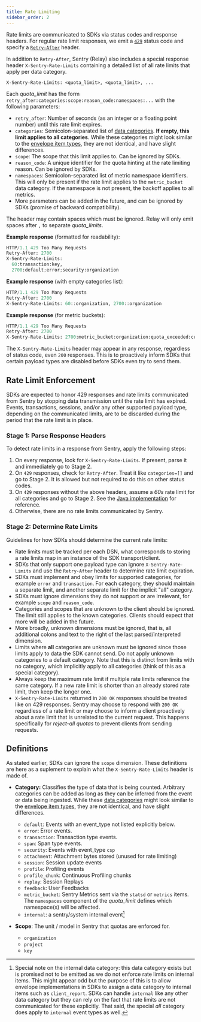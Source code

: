 ```yaml
---
title: Rate Limiting
sidebar_order: 2
---
```


Rate limits are communicated to SDKs via status codes and response headers. For regular rate limit responses, we emit a [`429`](https://developer.mozilla.org/en-US/docs/Web/HTTP/Status/429) status code and specify a [`Retry-After`](https://developer.mozilla.org/en-US/docs/Web/HTTP/Headers/Retry-After) header.

In addition to `Retry-After`, Sentry (Relay) also includes a special response header `X-Sentry-Rate-Limits` containing a detailed list of all rate limits that apply per data category.

```
X-Sentry-Rate-Limits: <quota_limit>, <quota_limit>, ...
```

Each *quota_limit* has the form `retry_after:categories:scope:reason_code:namespaces:...` with the following parameters:

- `retry_after`: Number of seconds (as an integer or a floating point number) until this rate limit expires.
- `categories`: Semicolon-separated list of [data categories](https://github.com/getsentry/relay/blob/master/relay-base-schema/src/data_category.rs#L91). **If empty, this limit applies to all categories**.
    While these categories might look similar to the [envelope item types](/sdk/data-model/envelope-items/), they are not identical, and have slight differences.
- `scope`: The scope that this limit applies to. Can be ignored by SDKs.
- `reason_code`: A unique identifier for the quota hinting at the rate limiting reason. Can be ignored by SDKs.
- `namespaces`: Semicolon-separated list of metric namespace identifiers. This will only be present if the rate limit applies to the `metric_bucket` data category. If the namespace is not present, the backoff applies to all metrics.
- More parameters can be added in the future, and can be ignored by SDKs (promise of backward compatibility).

The header may contain spaces which must be ignored. Relay will only emit spaces after `,` to separate *quota_limits*.

**Example response** (formatted for readability):

```python
HTTP/1.1 429 Too Many Requests
Retry-After: 2700
X-Sentry-Rate-Limits:
  60:transaction:key,
  2700:default;error;security:organization
```

**Example response** (with empty categories list):

```python
HTTP/1.1 429 Too Many Requests
Retry-After: 2700
X-Sentry-Rate-Limits: 60::organization, 2700::organization
```

**Example response** (for metric buckets):

```python
HTTP/1.1 429 Too Many Requests
Retry-After: 2700
X-Sentry-Rate-Limits: 2700:metric_bucket:organization:quota_exceeded:custom
```

The `X-Sentry-Rate-Limits` header may appear in any response, regardless of status code, even `200` responses. This is to proactively inform SDKs that certain payload types are disabled before SDKs even try to send them.

## Rate Limit Enforcement

SDKs are expected to honor 429 responses and rate limits communicated from Sentry by stopping data transmission until the rate limit has expired. Events, transactions, sessions, and/or any other supported payload type, depending on the communicated limits, are to be discarded during the period that the rate limit is in place.

### Stage 1: Parse Response Headers

To detect rate limits in a response from Sentry, apply the following steps:

1. On every response, look for `X-Sentry-Rate-Limits`. If present, parse it and immediately go to Stage 2.
2. On `429` responses, check for `Retry-After`. Treat it like `categories=[]` and go to Stage 2. It is allowed but not required to do this on other status codes.
3. On `429` responses without the above headers, assume a _60s_ rate limit for all categories and go to Stage 2. See the [Java implementation](https://github.com/getsentry/sentry-java/blob/b182c6e4353dacd145a529298aa6f1ee41928d9f/sentry/src/main/java/io/sentry/transport/RateLimiter.java#L261-L270) for reference.
4. Otherwise, there are no rate limits communicated by Sentry.

### Stage 2: Determine Rate Limits

Guidelines for how SDKs should determine the current rate limits:

- Rate limits must be tracked per each DSN, what corresponds to storing a rate limits map in an instance of the SDK transport/client.
- SDKs that only support one payload type can ignore `X-Sentry-Rate-Limits` and use the `Retry-After` header to determine rate limit expiration.
- SDKs must implement and obey limits for supported categories, for example `error` and `transaction`. For each category, they should maintain a separate limit, and another separate limit for the implicit "all" category.
- SDKs must ignore dimensions they do not support or are irrelevant, for example `scope` and `reason_code`.
- Categories and scopes that are unknown to the client should be ignored. The limit still applies to the known categories. Clients should expect that more will be added in the future.
- More broadly, unknown dimensions must be ignored, that is, all additional colons and text to the right of the last parsed/interpreted dimension.
- Limits where **all** categories are unknown must be ignored since those limits apply to data the SDK cannot send. Do not apply unknown categories to a default category. Note that this is distinct from limits with no category, which implicitly apply to all categories (think of this as a special category).
- Always keep the maximum rate limit if multiple rate limits reference the same category. If a new rate limit is shorter than an already stored rate limit, then keep the longer one.
- `X-Sentry-Rate-Limits` returned in `200 OK` responses should be treated like on 429 responses. Sentry may choose to respond with `200 OK` regardless of a rate limit or may choose to inform a client proactively about a rate limit that is unrelated to the current request. This happens specifically for *reject-all quotas* to prevent clients from sending requests.

## Definitions

As stated earlier, SDKs can ignore the `scope` dimension. These definitions are here as a suplement to explain what the `X-Sentry-Rate-Limits` header is made of.

- **Category:** Classifies the type of data that is being counted. Arbitrary categories can be added as long as they can be inferred from the event or data being ingested.
While these [data categories](https://github.com/getsentry/relay/blob/master/relay-base-schema/src/data_category.rs#L91) might look similar to the [envelope item types](/sdk/data-model/envelope-items/), they are not identical, and have slight differences.
  - `default`: Events with an event_type not listed explicitly below.
  - `error`: Error events.
  - `transaction`: Transaction type events.
  - `span`: Span type events.
  - `security`: Events with event_type `csp`
  - `attachment`: Attachment bytes stored (unused for rate limiting)
  - `session`: Session update events
  - `profile`: Profiling events
  - `profile_chunk`: Continuous Profiling chunks
  - `replay`: Session Replays
  - `feedback`: User Feedbacks
  - `metric_bucket`: Sentry Metrics sent via the `statsd` or `metrics` items. The `namespaces` component of the *quota_limit* defines which namespace(s) will be affected.
  - `internal`: a sentry/system internal event[^internal]

- **Scope**: The unit / model in Sentry that quotas are enforced for.
  - `organization`
  - `project`
  - `key`

[^internal]: Special note on the internal data category: this data category exists but is promised not to be emitted as we do not enforce
rate limits on internal items.  This might appear odd but the purpose of this is to allow envelope implementations in SDKs to
assign a data category to internal items such as `client_report`.  SDKs can handle `internal` like any other data category but
they can rely on the fact that rate limits are not communicated for these explicitly.  That said, the special _all_ category
does apply to `internal` event types as well.
